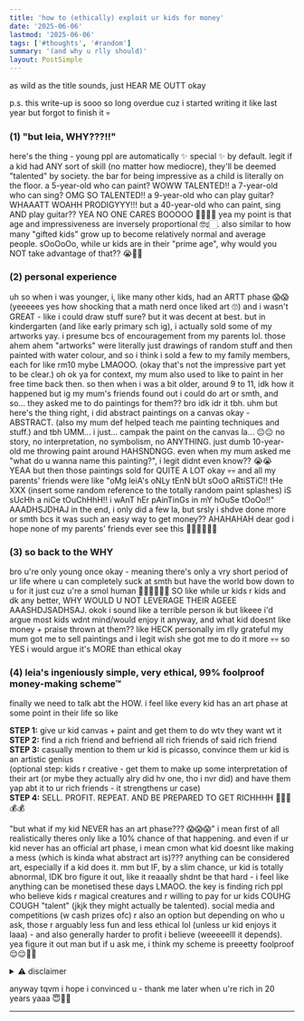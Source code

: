 ```yaml
---
title: 'how to (ethically) exploit ur kids for money'
date: '2025-06-06'
lastmod: '2025-06-06'
tags: ['#thoughts', '#random']
summary: '(and why u rlly should)'
layout: PostSimple
---
```


as wild as the title sounds, just HEAR ME OUTT okay

p.s. this write-up is sooo so long overdue cuz i started writing it like last year but forgot to finish it 💀

### (1) "but leia, WHY???!!"
here's the thing - young ppl are automatically ✨ special ✨ by default. legit if a kid had ANY sort of skill (no matter how mediocre), they'll be deemed "talented" by society. the bar for being impressive as a child is literally on the floor. a 5-year-old who can paint? WOWW TALENTED!! a 7-year-old who can sing? OMG SO TALENTED!! a 9-year-old who can play guitar? WHAAATT WOAHH PRODIGYYY!!! but a 40-year-old who can paint, sing AND play guitar?? YEA NO ONE CARES BOOOOO 👎🏻👎🏻 yea my point is that age and impressiveness are inversely proportional 🤓☝🏻. also similar to how many "gifted kids" grow up to become relatively normal and average people. sOoOoOo, while ur kids are in their "prime age", why would you NOT take advantage of that?? 😭🙏🏻

### (2) personal experience 
uh so when i was younger, i, like many other kids, had an ARTT phase 😱😱 (yeeeees yes how shocking that a math nerd once liked art 🙄) and i wasn't GREAT - like i could draw stuff sure? but it was decent at best. but in kindergarten (and like early primary sch ig), i actually sold some of my artworks yay. i presume bcs of encouragement from my parents lol. those ahem ahem "artworks" were literally just drawings of random stuff and then painted with water colour, and so i think i sold a few to my family members, each for like rm10 mybe LMAOOO. (okay that's not the impressive part yet to be clear.) oh ok ya for context, my mum also used to like to paint in her free time back then. so then when i was a bit older, around 9 to 11, idk how it happened but ig my mum's friends found out i could do art or smth, and so... they asked me to do paintings for them?? bro idk idr it tbh. uhm but here's the thing right, i did abstract paintings on a canvas okay - ABSTRACT. (also my mum def helped teach me painting techniques and stuff.) and tbh UMM... i just... campak the paint on the canvas la... 😐😐 no story, no interpretation, no symbolism, no ANYTHING. just dumb 10-year-old me throwing paint around HAHSNDNGG. even when my mum asked me "what do u wanna name this painting?", i legit didnt even know?? 😭😭 YEAA but then those paintings sold for QUITE A LOT okay 💀💀 and all my parents' friends were like "oMg leiA's oNLy tEnN bUt sOoO aRtiSTiC!! tHe XXX (insert some random reference to the totally random paint splashes) iS sUcHh a niCe tOuChHhH!! i wAnT hEr pAinTinGs in mY hOuSe tOoOo!!" AAADHSJDHAJ in the end, i only did a few la, but srsly i shdve done more or smth bcs it was such an easy way to get money?? AHAHAHAH dear god i hope none of my parents' friends ever see this 🙏🏻🙏🏻🙏🏻

### (3) so back to the WHY
bro u're only young once okay - meaning there's only a vry short period of ur life where u can completely suck at smth but have the world bow down to u for it just cuz u're a smol human 🤷🏻‍♀️🤷🏻‍♀️ SO like while ur kids r kids and dk any better, WHY WOULD U NOT LEVERAGE THEIR AGEEE AAASHDJSADHSAJ. okok i sound like a terrible person ik but likeee i'd argue most kids wdnt mind/would enjoy it anyway, and what kid doesnt like money + praise thrown at them?? like HECK personally im rlly grateful my mum got me to sell paintings and i legit wish she got me to do it more 💀💀 so YES i would argue it's MORE than ethical okay

### (4) leia's ingeniously simple, very ethical, 99% foolproof money-making scheme™
finally we need to talk abt the HOW. i feel like every kid has an art phase at some point in their life so like

**STEP 1:** give ur kid canvas + paint and get them to do wtv they want wt it  
**STEP 2:** find a rich friend and befriend all rich friends of said rich friend  
**STEP 3:** casually mention to them ur kid is picasso, convince them ur kid is an artistic genius  
(optional step: kids r creative - get them to make up some interpretation of their art (or mybe they actually alry did hv one, tho i nvr did) and have them yap abt it to ur rich friends - it strengthens ur case)  
**STEP 4:** SELL. PROFIT. REPEAT. AND BE PREPARED TO GET RICHHHH 🤑🤑🤑💰💰

"but what if my kid NEVER has an art phase??? 😱😱😱" i mean first of all realistically theres only like a 10% chance of that happening. and even if ur kid never has an official art phase, i mean cmon what kid doesnt like making a mess (which is kinda what abstract art is)??? anything can be considered art, especially if a kid does it. mm but IF, by a slim chance, ur kid is totally abnormal, IDK bro figure it out, like it reaaally shdnt be that hard - i feel like anything can be monetised these days LMAOO. the key is finding rich ppl who believe kids r magical creatures and r willing to pay for ur kids COUHG COUGH "talent" (jkjk they might actually be talented). social media and competitions (w cash prizes ofc) r also an option but depending on who u ask, those r arguably less fun and less ethical lol (unless ur kid enjoys it laaa) - and also generally harder to profit i believe (weeeeelll it depends). yea figure it out man but if u ask me, i think my scheme is preeetty foolproof 😌😌💪🏻

<details>
  <summary>⚠️ disclaimer</summary>

leia's ingeniously simple, very ethical, 99% foolproof money-making scheme™ is classified as 99% foolproof, NOT 100%. results may vary based on rich friend availability and how convincingly ur kid can yap abt their art. no legal, financial or emotional liability will be accepted in the event of failure.
</details>

anyway tqvm i hope i convinced u - thank me later when u're rich in 20 years yaaa 😇🫶🏻

---

<script async src="https://talk.hyvor.com/embed/embed.js" type="module"></script>
<hyvor-talk-comments website-id="11281" page-id="https://leia-mayssa.vercel.app/blog/ethically%20exploit%20kids"></hyvor-talk-comments>

